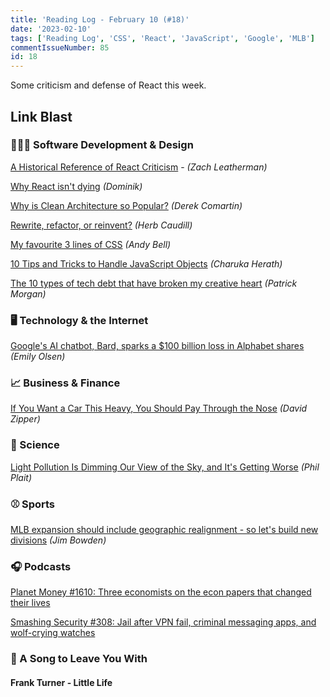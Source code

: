 ```yaml
---
title: 'Reading Log - February 10 (#18)'
date: '2023-02-10'
tags: ['Reading Log', 'CSS', 'React', 'JavaScript', 'Google', 'MLB']
commentIssueNumber: 85
id: 18
---
```



Some criticism and defense of React this week.

## Link Blast

### 👨🏼‍💻 Software Development & Design

[A Historical Reference of React Criticism](https://www.zachleat.com/web/react-criticism/) - *(Zach Leatherman)*

[Why React isn't dying](https://tkdodo.eu/blog/why-react-isnt-dying) *(Dominik)*

[Why is Clean Architecture so Popular?](https://codeopinion.com/why-is-clean-architecture-so-popular/) *(Derek Comartin)*

[Rewrite, refactor, or reinvent?](https://herbcaudill.com/words/20190219-rewrite-refactor-reinvent) *(Herb Caudill)*

[My favourite 3 lines of CSS](https://andy-bell.co.uk/my-favourite-3-lines-of-css/) *(Andy Bell)*

[10 Tips and Tricks to Handle JavaScript Objects](https://www.syncfusion.com/blogs/post/10-tips-and-tricks-to-handle-javascript-objects.aspx) *(Charuka Herath)*

[The 10 types of tech debt that have broken my creative heart](https://www.betterbydesign.cc/p/the-10-types-of-tech-debt-that-will) *(Patrick Morgan)*

### 🖥 Technology & the Internet

[Google's AI chatbot, Bard, sparks a $100 billion loss in Alphabet shares](https://www.npr.org/2023/02/09/1155650909/google-chatbot--error-bard-shares) *(Emily Olsen)*

### 📈 Business & Finance

[If You Want a Car This Heavy, You Should Pay Through the Nose](https://slate.com/business/2023/01/electric-cars-hummer-ev-tax-fees-weight-joe-biden.html) *(David Zipper)*

### 🔬 Science

[Light Pollution Is Dimming Our View of the Sky, and It's Getting Worse](https://www.scientificamerican.com/article/light-pollution-is-dimming-our-view-of-the-sky-and-its-getting-worse/) *(Phil Plait)*

### ⚾ Sports

[MLB expansion should include geographic realignment - so let's build new divisions](https://theathletic.com/4159445/2023/02/07/mlb-expansion-geographic-realignment/) *(Jim Bowden)*

### 🎧 Podcasts

[Planet Money #1610: Three economists on the econ papers that changed their lives](https://www.npr.org/2023/01/27/1152015250/economics-papers-nigeria-church-vietnam-china-sweden)

[Smashing Security #308: Jail after VPN fail, criminal messaging apps, and wolf-crying watches](https://www.smashingsecurity.com/308-jail-after-vpn-fail-criminal-messaging-apps-and-wolf-crying-watches/)

### 🎵 A Song to Leave You With

#### Frank Turner - Little Life

<YouTubeEmbed
    id="1xAZGEXUGrI"
    title="Frank Turner - Little Life"
/>
